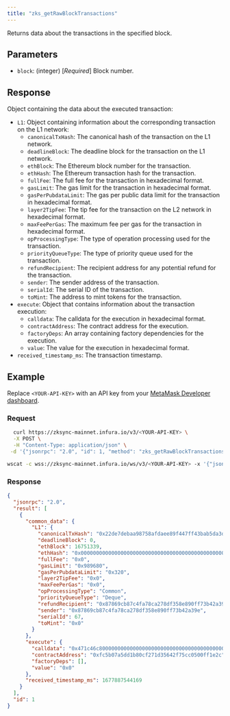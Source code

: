```yaml
---
title: "zks_getRawBlockTransactions"
---
```



Returns data about the transactions in the specified block.

## Parameters

- `block`: (integer) [_Required_] Block number.

## Response

Object containing the data about the executed transaction:

- `L1`: Object containing information about the corresponding transaction on the L1 network:
    - `canonicalTxHash`: The canonical hash of the transaction on the L1 network.
    - `deadlineBlock`: The deadline block for the transaction on the L1 network.
    - `ethBlock`: The Ethereum block number for the transaction.
    - `ethHash`: The Ethereum transaction hash for the transaction.
    - `fullFee`: The full fee for the transaction in hexadecimal format.
    - `gasLimit`: The gas limit for the transaction in hexadecimal format.
    - `gasPerPubdataLimit`: The gas per public data limit for the transaction in hexadecimal format.
    - `layer2TipFee`: The tip fee for the transaction on the L2 network in hexadecimal format.
    - `maxFeePerGas`: The maximum fee per gas for the transaction in hexadecimal format.
    - `opProcessingType`: The type of operation processing used for the transaction.
    - `priorityQueueType`: The type of priority queue used for the transaction.
    - `refundRecipient`: The recipient address for any potential refund for the transaction.
    - `sender`: The sender address of the transaction.
    - `serialId`: The serial ID of the transaction.
    - `toMint`: The address to mint tokens for the transaction.
- `execute`: Object that contains information about the transaction execution:
    - `calldata`: The calldata for the execution in hexadecimal format.
    - `contractAddress`: The contract address for the execution.
    - `factoryDeps`: An array containing factory dependencies for the execution.
    - `value`: The value for the execution in hexadecimal format.
- `received_timestamp_ms`: The transaction timestamp.

## Example

Replace `<YOUR-API-KEY>` with an API key from your [MetaMask Developer dashboard](https://developer.metamask.io/).

### Request

<Tabs>
  <TabItem value="curl">

  ```bash
    curl https://zksync-mainnet.infura.io/v3/<YOUR-API-KEY> \
    -X POST \
    -H "Content-Type: application/json" \
   -d '{"jsonrpc": "2.0", "id": 1, "method": "zks_getRawBlockTransactions", "params": [5817]}'
  ```

  </TabItem>
  <TabItem value="WSS">

```bash
wscat -c wss://zksync-mainnet.infura.io/ws/v3/<YOUR-API-KEY> -x '{"jsonrpc": "2.0", "id": 1, "method": "zks_getRawBlockTransactions", "params": [5817]}'
```

  </TabItem>
</Tabs>

### Response

<Tabs>
  <TabItem value="JSON">

  ```json
  {
    "jsonrpc": "2.0",
    "result": [
      {
        "common_data": {
          "L1": {
            "canonicalTxHash": "0x22de7debaa98758afdaee89f447ff43bab5da3de6acca7528b281cc2f1be2ee9",
            "deadlineBlock": 0,
            "ethBlock": 16751339,
            "ethHash": "0x0000000000000000000000000000000000000000000000000000000000000000",
            "fullFee": "0x0",
            "gasLimit": "0x989680",
            "gasPerPubdataLimit": "0x320",
            "layer2TipFee": "0x0",
            "maxFeePerGas": "0x0",
            "opProcessingType": "Common",
            "priorityQueueType": "Deque",
            "refundRecipient": "0x87869cb87c4fa78ca278df358e890ff73b42a39e",
            "sender": "0x87869cb87c4fa78ca278df358e890ff73b42a39e",
            "serialId": 67,
            "toMint": "0x0"
          }
        },
        "execute": {
          "calldata": "0x471c46c800000000000000000000000000000000000000000000000000000000000000400000000000000000000000000000000000000000000000000000000000000080000000000000000000000000000000000000000000000000000000000000000100000000000000000000000031edd5a882583cbf3a712e98e100ef34ad6934b400000000000000000000000000000000000000000000000000000000000000010000000000000000000000000000000000000000000000000000000000000001",
          "contractAddress": "0xfc5b07a5dd1b80cf271d35642f75cc0500ff1e2c",
          "factoryDeps": [],
          "value": "0x0"
        },
        "received_timestamp_ms": 1677887544169
      }
    ],
    "id": 1
  }
  ```

  </TabItem>
</Tabs>
